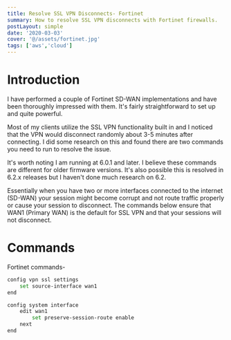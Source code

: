 ```yaml
---
title: Resolve SSL VPN Disconnects- Fortinet
summary: How to resolve SSL VPN disconnects with Fortinet firewalls.
postLayout: simple
date: '2020-03-03'
cover: '@/assets/fortinet.jpg'
tags: ['aws','cloud']
---
```

# Introduction

I have performed a couple of Fortinet SD-WAN implementations and have been thoroughly impressed with them. It's fairly straightforward to set up and quite powerful.

Most of my clients utilize the SSL VPN functionality built in and I noticed that the VPN would disconnect randomly about 3-5 minutes after connecting. I did some research on this and found there are two commands you need to run to resolve the issue.

It's worth noting I am running at 6.0.1 and later. I believe these commands are different for older firmware versions. It's also possible this is resolved in 6.2.x releases but I haven't done much research on 6.2.

Essentially when you have two or more interfaces connected to the internet (SD-WAN) your session might become corrupt and not route traffic properly or cause your session to disconnect. The commands below ensure that WAN1 (Primary WAN) is the default for SSL VPN and that your sessions will not disconnect.

# Commands

Fortinet commands-

```bash
config vpn ssl settings
    set source-interface wan1
end

config system interface
    edit wan1
        set preserve-session-route enable
    next
end
```